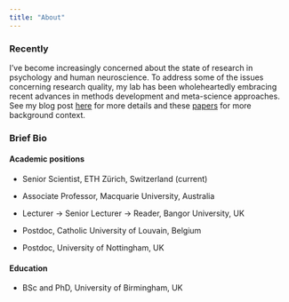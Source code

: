 ```yaml
---
title: "About"
---
```


### Recently

I've become increasingly concerned about the state of research in psychology and human neuroscience. To address some of the issues concerning research quality, my lab has been wholeheartedly embracing recent advances in methods development and meta-science approaches. See my blog post [here](https://rich-ramsey.com/posts/2023-05-10_meta_science/) for more details and these [papers](https://rich-ramsey.com/resources/resources.html#things-to-read) for more background context.

### Brief Bio

#### Academic positions

-   Senior Scientist, ETH Zürich, Switzerland (current)

-   Associate Professor, Macquarie University, Australia

-   Lecturer → Senior Lecturer → Reader, Bangor University, UK

-   Postdoc, Catholic University of Louvain, Belgium

-   Postdoc, University of Nottingham, UK

#### Education

-   BSc and PhD, University of Birmingham, UK

